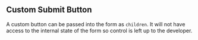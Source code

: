 
<Meta title="usage/Custom Submit Button" />

## Custom Submit Button
A custom button can be passed into the form as `children`. It will not have access to the internal
state of the form so control is left up to the developer.

<Canvas>
  <Story story={stories.CustomSubmitButton} />
</Canvas>